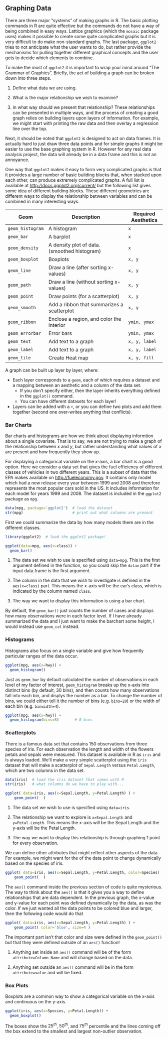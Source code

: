 ## Graphing Data

There are three major “systems” of making graphs in R. The basic plotting commands in R are quite effective but the commands do not have a way of being combined in easy ways. Lattice graphics (which the `mosaic` package uses) makes it possible to create some quite complicated graphs but it is very difficult to do make non-standard graphs. The last package, `ggplot2` tries to not anticipate what the user wants to do, but rather provide the mechanisms for pulling together different graphical concepts and the user gets to decide which elements to combine. 

To make the most of `ggplot2` it is important to wrap your mind around “The Grammar of Graphics”. Briefly, the act of building a graph can be broken down into three steps. 

1. Define what data we are using. 

2. What is the major relationship we wish to examine? 

3. In what way should we present that relationship? These relationships can be presented in multiple ways, and the process of creating a good graph relies on building layers upon layers of information. For example, we might start with printing the raw data and then overlay a regression line over the top. 

Next, it should be noted that `ggplot2` is designed to act on data frames. It is actually hard to just draw three data points and for simple graphs it might be easier to use the base graphing system in R. However for any real data analysis project, the data will already be in a data frame and this is not an annoyance.

One way that `ggplot2` makes it easy to form very complicated graphs is that it provides a large number of basic building blocks that, when stacked upon each other, can produce extremely complicated graphs. A full list is available at [http://docs.ggplot2.org/current/](http://docs.ggplot2.org/current/) but the following list gives some idea of different building blocks. These different geometries are different ways to display the relationship between variables and can be combined in many interesting ways.

 Geom	             |    Description	                                    |   Required Aesthetics
-------------------|----------------------------------------------------|-----------------------
`geom_histogram`	 |  A histogram                                       |	`x`
`geom_bar`         |	A barplot                                         |	`x`
`geom_density`     |  A density plot of data. (smoothed histogram)      | `x`
`geom_boxplot`     | 	Boxplots                                          | `x, y`
`geom_line`	       |  Draw a line (after sorting x-values)	            | `x, y`
`geom_path`	       |  Draw a line (without sorting x-values)	          | `x, y`
`geom_point`	     |  Draw points (for a scatterplot)	                  | `x, y`
`geom_smooth`	     |  Add a ribbon that summarizes a scatterplot	      | `x, y`
`geom_ribbon`	     |  Enclose a region, and color the interior          |	`ymin, ymax`
`geom_errorbar`    |	Error bars	                                      | `ymin, ymax`
`geom_text`	       |  Add text to a graph	                              | `x, y, label`
`geom_label`	     |  Add text to a graph	                              | `x, y, label`
`geom_tile`        |  Create Heat map                                   | `x, y, fill`

A graph can be built up layer by layer, where:

* Each layer corresponds to a `geom`, each of which requires a dataset and a mapping between an aesthetic and a column of the data set.
    * If you don't specify either, then the layer inherits everything defined in the `ggplot()` command.
    * You can have different datasets for each layer!

* Layers can be added with a `+`, or you can define two plots and add them together (second one over-writes anything that conflicts).


### Bar Charts

Bar charts and histograms are how we think about displaying informtion about a single covariate.  That is to say, we are not trying to make a graph of the relationship between $x$ and $y$, but rather understanding what values of $x$ are present and how frequently they show up.

For displaying a categorical variable on the x-axis, a bar chart is a good option. Here we consider a data set that gives the fuel efficiency of different classes of vehicles in two different years. This is a subset of data that the EPA makes available on [http://fueleconomy.gov](http://fueleconomy.gov). It contains only model which had a new release every year between 1999 and 2008 and therefore represents the most popular cars sold in the US. It includes information for each model for years 1999 and 2008. The dataset is included in the `ggplot2` package as `mpg`.

```r
data(mpg, package='ggplot2')  # load the dataset
str(mpg)                      # print out what columns are present
```

First we could summarize the data by how many models there are in the different classes.
```r
library(ggplot2)  # load the ggplot2 package!

ggplot(data=mpg, aes(x=class)) +
  geom_bar()
```

1. The data set we wish to use is specified using `data=mpg`.  This is the first argument defined in the function, so you could skip the `data=` part if the input data.frame is the first argument.

2. The column in the data that we wish to investigate is defined in the `aes(x=class)` part. This means the x-axis will be the car's class, which is indicated by the column named `class`.

3. The way we want to display this information is using a bar chart.

By default, the `geom_bar()` just counts the number of cases and displays how many observations were in each factor level. If I have already summarized the data and I just want to make the barchart some height, I would instead use `geom_col` instead.

### Histograms
Histograms also focus on a single variable and give how frequently particular ranges of the data occur.

```r
ggplot(mpg, aes(x=hwy)) + 
  geom_histogram()
```

Just as `geom_bar` by default calculated the number of observations in each level of my factor of interest, `geom_histogram` breaks up the x-axis into distinct bins (by default, 30 bins), and then counts how many observations fall into each bin, and displys the number as a bar. To change the number of bins, we could either tell it the number of bins (e.g. `bins=20`) or the width of each bin (e.g. `binwidth=4`).

```r
ggplot(mpg, aes(x=hwy)) + 
  geom_histogram(bins=8)       # 8 bins
```


### Scatterplots

There is a famous data set that contains 150 observations from three species of iris. For each observation the length and width of the flowers petals and sepals were measured. This dataset is available in R as `iris` and is always loaded.  We'll make a very simple scatterplot using the `iris` dataset that will make a scatterplot of `Sepal.Length` versus `Petal.Length`, which are two columns in the data set.

```r
data(iris)  # load the iris dataset that comes with R
str(iris)   # what columns do we have to play with...
```


```r
ggplot( data=iris, aes(x=Sepal.Length, y=Petal.Length) ) +  
	geom_point(  )
```

1. The data set we wish to use is specified using `data=iris`.

2. The relationship we want to explore is `x=Sepal.Length` and `y=Petal.Length`. This means the x-axis will be the Sepal Length and the y-axis will be the Petal Length.

3. The way we want to display this relationship is through graphing 1 point for every observation.

We can define other attributes that might reflect other aspects of the data. For example, we might want for the of the data point to change dynamically based on the species of iris. 

```r
ggplot( data=iris, aes(x=Sepal.Length, y=Petal.Length, color=Species) ) +  
	geom_point(  )
```

The `aes()` command inside the previous section of code is quite mysterious. The way to think about the `aes()` is that it gives you a way to define relationships that are data dependent. In the previous graph, the x-value and y-value for each point was defined dynamically by the data, as was the color. If we just wanted all the data points to be colored blue and larger, then the following code would do that

```r
ggplot( data=iris, aes(x=Sepal.Length, y=Petal.Length) ) +  
	geom_point( color='blue', size=4 )
```


The important part isn't that color and size were defined in the `geom_point()` but that they were defined outside of an `aes()` function! 

1. Anything set inside an `aes()` command will be of the form `attribute=Column_Name` and will change based on the data.

2. Anything set outside an `aes()` command will be in the form `attribute=value` and will be fixed. 



### Box Plots 

Boxplots are a common way to show a categorical variable on the x-axis and continuous on the y-axis. 
```r
ggplot(iris, aes(x=Species, y=Petal.Length)) +
  geom_boxplot()
```

The boxes show the $25^{th}$, $50^{th}$, and $75^{th}$ percentile and the lines coming off the box extend to the smallest and largest non-outlier observation.  
